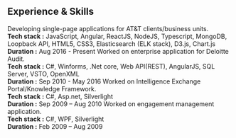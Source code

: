 ## Experience & Skills

<ProjectCard title="AT&T" bg="linear-gradient(to right, #D4145A 0%, #FBB03B 100%)">
 Developing single-page applications for AT&T clients/business units. <br/>
 <b>Tech stack :</b> JavaScript, Angular, ReactJS, NodeJS, Typescript, MongoDB, Loopback API, HTML5, CSS3, Elasticsearch (ELK stack), D3.js, Chart.js<br/>
 <b>Duration :</b> Aug 2016 - Present 
</ProjectCard>

<ProjectCard title="Deloitte" link="" bg="linear-gradient(to right, #D4145A 0%, #FBB03B 100%)">
 Worked on enterprise application for Deloitte Audit. <br/>
  <b>Tech stack :</b> C#, Winforms, .Net core, Web API(REST), AngularJS, SQL Server, VSTO, OpenXML<br/>
 <b>Duration :</b> Sep 2010 - May 2016 
</ProjectCard>

<ProjectCard title="McKinsey & Company" link="" bg="linear-gradient(to right, #D4145A 0%, #FBB03B 100%)">
 Worked on Intelligence Exchange Portal/Knowledge Framework.<br/>
   <b>Tech stack :</b> C#, Asp.net, Silverlight<br/>
 <b>Duration :</b>            Sep 2009 – Aug 2010
</ProjectCard>

<ProjectCard title="KPMG" link="" bg="linear-gradient(to right, #D4145A 0%, #FBB03B 100%)">
 Worked on engagement management application.<br/>
   <b>Tech stack :</b> C#, WPF, Silverlight<br/>
 <b>Duration :</b>            Feb 2009 – Aug 2009
</ProjectCard>